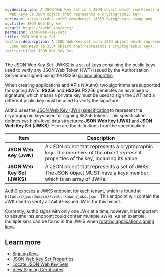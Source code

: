 ```yaml
---
og:description: A JSON Web Key set is a JSON object which represents a set of JSON
  Web Keys (a JSON object that represents a cryptographic key).
og:image: https://cdn2.auth0.com/docs/1.14553.0/img/share-image.png
og:title: JSON Web Key Set
og:url: https://auth0.com/docs/
permalink: json-web-key-sets
title: JSON Web Key Set
twitter:description: A JSON Web Key set is a JSON object which represents a set of
  JSON Web Keys (a JSON object that represents a cryptographic key).
twitter:title: JSON Web Key Set
---
```


The JSON Web Key Set (JWKS) is a set of keys containing the public keys used to verify any <Tooltip tip="JSON Web Token (JWT): Standard ID Token format (and often Access Token format) used to represent claims securely between two parties." cta="View Glossary" href="/docs/glossary?term=JSON+Web+Token+%28JWT%29">JSON Web Token (JWT)</Tooltip> issued by the <Tooltip tip="JSON Web Token (JWT): Standard ID Token format (and often Access Token format) used to represent claims securely between two parties." cta="View Glossary" href="/docs/glossary?term=Authorization+Server">Authorization Server</Tooltip> and signed using the RS256 [signing algorithm](/docs/get-started/applications/signing-algorithms).

When creating applications and APIs in Auth0, two algorithms are supported for signing <Tooltip tip="Authorization Server: Centralized server that contributes to defining the boundaries of a user’s access. For example, your authorization server can control the data, tasks, and features available to a user." cta="View Glossary" href="/docs/glossary?term=JWTs">JWTs</Tooltip>: **RS256** and **HS256**. RS256 generates an asymmetric signature, which means a private key must be used to sign the JWT and a different public key must be used to verify the signature.

Auth0 uses the [JSON Web Key (JWK) specification](https://tools.ietf.org/html/rfc7517) to represent the cryptographic keys used for signing RS256 tokens. This specification defines two high-level data structures: **JSON Web Key (JWK)** and **JSON Web Key Set (JWKS)**. Here are the definitions from the specification:

<table class="table"><thead>
<tr>
<th>Item</th>
<th>Description</th>
</tr>
</thead>
<tbody>
<tr>
<td><strong>JSON Web Key (JWK)</strong></td>
<td>A JSON object that represents a cryptographic key. The members of the object represent properties of the key, including its value.</td>
</tr>
<tr>
<td><strong>JSON Web Key Set (JWKS)</strong></td>
<td>A JSON object that represents a set of JWKs. The JSON object MUST have a <code>keys</code> member, which is an array of JWKs.</td>
</tr>
</tbody>
</table>

Auth0 exposes a JWKS endpoint for each tenant, which is found at `https://{yourDomain}/.well-known/jwks.json`. This endpoint will contain the JWK used to verify all Auth0-issued JWTs for this tenant.

<Warning>

Currently, Auth0 signs with only one JWK at a time; however, it is important to assume this endpoint could contain multiple JWKs. As an example, multiple keys can be found in the JWKS when [rotating application signing keys](/docs/get-started/tenant-settings/signing-keys/rotate-signing-keys).

</Warning>

## Learn more

* [Signing Keys](/docs/get-started/tenant-settings/signing-keys)
* [JSON Web Key Set Properties](/docs/secure/tokens/json-web-tokens/json-web-key-set-properties)
* [Locate JSON Web Key Sets](/docs/secure/tokens/json-web-tokens/locate-json-web-key-sets)
* [View Signing Certificates](/docs/get-started/tenant-settings/signing-keys/view-signing-certificates)